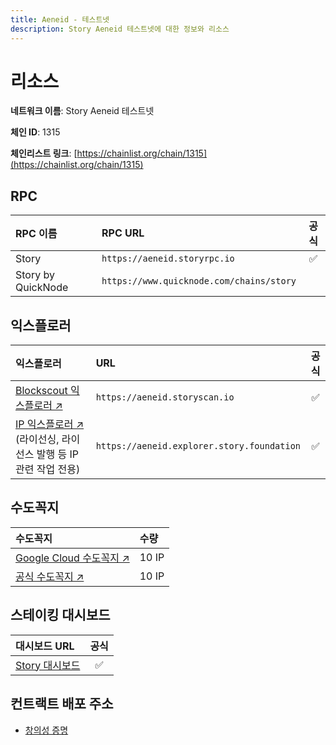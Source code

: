 ```yaml
---
title: Aeneid - 테스트넷
description: Story Aeneid 테스트넷에 대한 정보와 리소스
---
```


# 리소스

**네트워크 이름**: Story Aeneid 테스트넷

**체인 ID**: 1315

**체인리스트 링크**: [https://chainlist.org/chain/1315](https://chainlist.org/chain/1315)

## RPC

| RPC 이름             | RPC URL                                  |  공식 |
| :----------------- | :--------------------------------------- | :-: |
| Story              | `https://aeneid.storyrpc.io`             |  ✅  |
| Story by QuickNode | `https://www.quicknode.com/chains/story` |     |

## 익스플로러

| 익스플로러                                                                                 | URL                                        |  공식 |
| :------------------------------------------------------------------------------------ | :----------------------------------------- | :-: |
| [Blockscout 익스플로러 ↗️](https://aeneid.storyscan.io)                                    | `https://aeneid.storyscan.io`              |  ✅  |
| [IP 익스플로러 ↗️](https://aeneid.explorer.story.foundation) (라이선싱, 라이선스 발행 등 IP 관련 작업 전용) | `https://aeneid.explorer.story.foundation` |  ✅  |

## 수도꼭지

| 수도꼭지                                                                                  | 수량    |
| :------------------------------------------------------------------------------------ | :---- |
| [Google Cloud 수도꼭지 ↗️](https://cloud.google.com/application/web3/faucet/story/aeneid) | 10 IP |
| [공식 수도꼭지 ↗️](https://aeneid.faucet.story.foundation/)                                 | 10 IP |

## 스테이킹 대시보드

| 대시보드 URL                                               |  공식 |
| :----------------------------------------------------- | :-: |
| [Story 대시보드](https://aeneid.staking.story.foundation/) |  ✅  |

## 컨트랙트 배포 주소

* [창의성 증명](/developers/deployed-smart-contracts)
